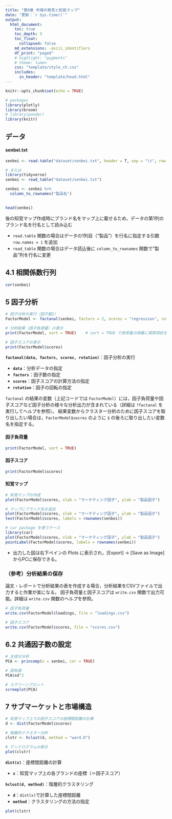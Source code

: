 ```yaml
---
title: "第6章 市場の発見と知覚マップ"
date: "更新：`r Sys.time()`"
output:
  html_document: 
    toc: true
    toc_depth: 3
    toc_float:
      collapsed: false
    md_extensions: -ascii_identifiers
    df_print: "paged"
    # highlight: "pygments"
    # theme: lumen
    css: "template/style_ch.css"
    includes:
      in_header: "template/head.html"
---
```


```r
knitr::opts_chunk$set(echo = TRUE)

# packages
library(plotly)
library(broom)
# library(pander)
library(knitr)
```

## データ
#### senbei.txt
```r
senbei <- read.table("dataset/senbei.txt", header = T, sep = "\t", row.names = 1)

# または
library(tidyverse)
senbei <- read_table("dataset/senbei.txt")

senbei <- senbei %>% 
  column_to_rownames("製品名")
  
```

```r
head(senbei)
```

後の知覚マップ作成時にブランド名をマップ上に載せるため，データの第1列のブランド名を行名として読み込む

- `read.table` 関数の場合はデータの1列目（"製品"）を行名に指定する引数 `row.names = 1` を追加
- `read_table` 関数の場合はデータ読込後に `column_to_rownames` 関数で"製品"列を行名に変更


## 4.1 相関係数行列
```r
cor(senbei)
```

## 5 因子分析
```r
# 因子分析の実行（因子数2）
FactorModel <- factanal(senbei, factors = 2, scores = "regression", rotation = "varimax")

# 分析結果（因子負荷量）の表示
print(FactorModel, sort = TRUE)    # sort = TRUE で負荷量の順番に質問項目を並び替え

# 因子スコアの表示
print(FactorModel$scores)
```

**`factanal(data, factors, scores, rotation)`**：因子分析の実行

- **`data`**：分析データの指定
- **`factors`**：因子数の指定
- **`scores`**：因子スコアの計算方法の指定
- **`rotation`**：因子の回転の指定

`factanal` の結果の変数（上記コードでは `FactorModel`）には，因子負荷量や因子スコアなど因子分析の様々な分析出力が含まれている（詳細は `?factanal` を実行してヘルプを参照）。
結果変数からクラスター分析のために因子スコアを取り出したい場合は，`FactorModel$socres` のように `$` の後ろに取り出したい変数名を指定する。


#### 因子負荷量
```r
print(FactorModel, sort = TRUE)
```

#### 因子スコア
```r
print(FactorModel$scores)
```

#### 知覚マップ
```r
# 知覚マップの作成
plot(FactorModel$scores, xlab = "マーケティング因子", ylab = "製品因子")

# マップにブランド名を追加
plot(FactorModel$scores, xlab = "マーケティング因子", ylab = "製品因子")
text(FactorModel$scores, labels = rownames(senbei))

# car package を使うケース
library(car)
plot(FactorModel$scores, xlab = "マーケティング因子", ylab = "製品因子")
pointLabel(FactorModel$scores, labels = rownames(senbei))
```

- 出力した図は右下ペインの Plots に表示され，[Export] → [Save as Image] からPCに保存できる。


### （参考）分析結果の保存

論文・レポートで分析結果の表を作成する場合，分析結果をCSVファイルで出力すると作業が楽になる。
因子負荷量と因子スコアは `write.csv` 関数で出力可能。詳細は `write.csv` 関数のヘルプを参照。

```r
# 因子負荷量
write.csv(FactorModel$loadings, file = "loadings.csv")

# 因子スコア
write.csv(FactorModel$scores, file = "scores.csv")
```


<!-- ### （参考2）因子数が3個以上の場合 -->

<!-- - `factanal` の引数 `factors` を変更すると因子数を変更できる（因子数3の場合 `factors = 3`） -->
<!-- - 因子数を3個以上の知覚マップを作成する場合は，因子数に合わせて2個以上の知覚マップを作成する -->


<!-- 教科書の senbei データでは因子数3以上で因子分析を実行すると「3 個の因子は 5 個の変数に対しては多すぎます」とエラーが表示されて実行できないため，以下では教科書7章のデータの一部を利用した分析例を紹介する。 -->

<!-- #### 分析例 -->
<!-- ```{r, results='hold', fig.show='hold'} -->
<!-- # 教科書7章データの一部を利用 -->
<!-- seg <- read.csv("dataset/seg.txt") -->
<!-- seg <- seg[1:50, 2:28]  # 最初の50行 × 設問列（2~28行） -->

<!-- # 因子分析の実行（因子数3） -->
<!-- FactorModel3 <- factanal(seg, factors = 3, scores = "regression", rotation = "varimax") -->

<!-- # 知覚マップ1（Factor1 × Factor2） -->
<!-- plot(x = FactorModel3$scores[, "Factor1"], y = FactorModel3$scores[, "Factor2"], -->
<!--      xlab = "Factor1", ylab = "Factor2") -->
<!-- pointLabel(x = FactorModel3$scores[, "Factor1"], y = FactorModel3$scores[, "Factor2"], -->
<!--            labels = rownames(FactorModel3$scores)) -->

<!-- # 知覚マップ2（Factor1 × Factor3） -->
<!-- plot(x = FactorModel3$scores[, "Factor1"], y = FactorModel3$scores[, "Factor3"], -->
<!--      xlab = "Factor1", ylab = "Factor3") -->
<!-- pointLabel(x = FactorModel3$scores[, "Factor1"], y = FactorModel3$scores[, "Factor3"], -->
<!--            labels = rownames(FactorModel3$scores)) -->
<!-- ``` -->


## 6.2 共通因子数の設定
```r
# 主成分分析
PCA <- princomp(x = senbei, cor = TRUE)

# 固有値
PCA$sd^2

# スクリーンプロット
screeplot(PCA)
```


## 7 サブマーケットと市場構造
```r
# 知覚マップ上での因子スコアの座標間距離の計算
d <- dist(FactorModel$scores)

# 階層的クラスター分析
clstr <- hclust(d, method = "ward.D")

# デンドログラムの表示
plot(clstr)
```

**`dist(x)`**：座標間距離の計算

- **`x`**：知覚マップ上の各ブランドの座標（＝因子スコア）

**`hclust(d, method)`**：階層的クラスタリング

- **`d`**：`dist(x)`で計算した座標間距離
- **`method`**：クラスタリングの方法の指定

```r
plot(clstr)
```
